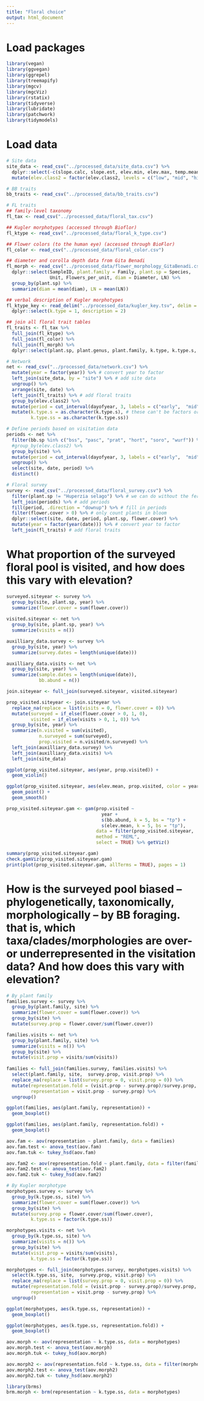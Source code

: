 ```yaml
---
title: "Floral choice"
output: html_document
---
```



# Load packages
```r
library(vegan)
library(ggvegan)
library(ggrepel)
library(treemapify)
library(mgcv)
library(mgcViz)
library(rstatix)
library(tidyverse)
library(lubridate)
library(patchwork)
library(tidymodels)
```

# Load data
```r
# Site data
site_data <- read_csv("../processed_data/site_data.csv") %>%
  dplyr::select(-c(slope.calc, slope.est, elev.min, elev.max, temp.mean)) %>% # drop these variables
  mutate(elev.class2 = factor(elev.class2, levels = c("low", "mid", "high"))) # turn elav.class into an ordered factor

# BB traits
bb_traits <- read_csv("../processed_data/bb_traits.csv") 

# FL traits
## family-level taxonomy
fl_tax <- read_csv("../processed_data/floral_tax.csv") 

## Kugler morphotypes (accessed through Bioflor)
fl_ktype <- read_csv("../processed_data/floral_k_type.csv") 

## Flower colors (to the human eye) (accessed through BioFlor)
fl_color <- read_csv("../processed_data/floral_color.csv")

## diameter and corolla depth data from Gita Benadi
fl_morph <- read_csv("../processed_data/flower_morphology_GitaBenadi.csv") %>% 
  dplyr::select(SampleID, plant.family = Family, plant.sp = Species, 
                Unit, Flowers_per_unit, diam = Diameter, LN) %>%
  group_by(plant.sp) %>%
  summarize(diam = mean(diam), LN = mean(LN))

## verbal description of Kugler morphotypes
fl_ktype_key <- read_delim("../processed_data/kugler_key.tsv", delim = "\t", col_names = FALSE) %>%
  dplyr::select(k.type = 1, description = 2)

## join all floral trait tables
fl_traits <- fl_tax %>%
  full_join(fl_ktype) %>%
  full_join(fl_color) %>%
  full_join(fl_morph) %>%
  dplyr::select(plant.sp, plant.genus, plant.family, k.type, k.type.s, k.type.ss, color, diam, LN)

# Network
net <- read_csv("../processed_data/network.csv") %>%
  mutate(year = factor(year)) %>% # convert year to factor
  left_join(site_data, by = "site") %>% # add site data
  ungroup() %>%
  arrange(site, date) %>%
  left_join(fl_traits) %>% # add floral traits
  group_by(elev.class2) %>%
  mutate(period = cut_interval(dayofyear, 3, labels = c("early",  "mid", "late"))) %>% # divide each elev.class2 into 3 equal time slices
  mutate(k.type.s = as.character(k.type.s), # these can't be factors or else complete() will try to preserve all their levels for each group, even the levels that do not occur
         k.type.ss = as.character(k.type.ss))

# Define periods based on visitation data
periods <- net %>%
  filter(bb.sp %in% c("bss", "pasc", "prat", "hort", "soro", "wurf")) %>% # only focal species
  #group_by(elev.class2) %>%
  group_by(site) %>%
  mutate(period = cut_interval(dayofyear, 3, labels = c("early",  "mid", "late"))) %>%
  ungroup() %>%
  select(site, date, period) %>%
  distinct()

# Floral survey
survey <- read_csv("../processed_data/floral_survey.csv") %>%
  filter(plant.sp != "Huperzia selago") %>% # we can do without the fern
  left_join(periods) %>% # add periods
  fill(period, .direction = "downup") %>% # fill in periods
  filter(flower.cover > 0) %>% # only count plants in bloom
  dplyr::select(site, date, period, plant.sp, flower.cover) %>%
  mutate(year = factor(year(date))) %>% # convert year to factor
  left_join(fl_traits) # add floral traits
```

# What proportion of the surveyed floral pool is visited, and how does this vary with elevation?
```r
surveyed.siteyear <- survey %>%
  group_by(site, plant.sp, year) %>%
  summarize(flower.cover = sum(flower.cover))
  
visited.siteyear <- net %>%
  group_by(site, plant.sp, year) %>%
  summarize(visits = n())

auxilliary_data.survey <- survey %>%
  group_by(site, year) %>%
  summarize(survey.dates = length(unique(date)))

auxilliary_data.visits <- net %>%
  group_by(site, year) %>%
  summarize(sample.dates = length(unique(date)),
            bb.abund = n())

join.siteyear <- full_join(surveyed.siteyear, visited.siteyear) 

prop_visited.siteyear <- join.siteyear %>%
  replace_na(replace = list(visits = 0, flower.cover = 0)) %>%
  mutate(surveyed = if_else(flower.cover > 0, 1, 0),
         visited = if_else(visits > 0, 1, 0)) %>%
  group_by(site, year) %>%
  summarize(n.visited = sum(visited),
            n.surveyed = sum(surveyed),
            prop.visited = n.visited/n.surveyed) %>%
  left_join(auxilliary_data.survey) %>%
  left_join(auxilliary_data.visits) %>%
  left_join(site_data)

ggplot(prop_visited.siteyear, aes(year, prop.visited)) +
  geom_violin()

ggplot(prop_visited.siteyear, aes(elev.mean, prop.visited, color = year)) +
  geom_point() +
  geom_smooth() 

prop_visited.siteyear.gam <- gam(prop.visited ~ 
                                   year +
                                   s(bb.abund, k = 5, bs = "tp") +
                                   s(elev.mean, k = 5, bs = "tp"),
                                 data = filter(prop_visited.siteyear, !is.infinite(prop.visited)),
                                 method = "REML",
                                 select = TRUE) %>% getViz()

summary(prop_visited.siteyear.gam)
check.gamViz(prop_visited.siteyear.gam)
print(plot(prop_visited.siteyear.gam, allTerms = TRUE), pages = 1)
```


# How is the surveyed pool biased -- phylogenetically, taxonomically, morphologically -- by BB foraging. that is, which taxa/clades/morphologies are over- or underrepresented in the visitation data? And how does this vary with elevation?
```r
# By plant family
families.survey <- survey %>% 
  group_by(plant.family, site) %>%
  summarize(flower.cover = sum(flower.cover)) %>%
  group_by(site) %>%
  mutate(survey.prop = flower.cover/sum(flower.cover))

families.visits <- net %>% 
  group_by(plant.family, site) %>%
  summarize(visits = n()) %>%
  group_by(site) %>%
  mutate(visit.prop = visits/sum(visits))
  
families <- full_join(families.survey, families.visits) %>%
  select(plant.family, site,  survey.prop, visit.prop) %>%
  replace_na(replace = list(survey.prop = 0, visit.prop = 0)) %>%
  mutate(representation.fold = (visit.prop - survey.prop)/survey.prop, # representation as fold-change
         representation = visit.prop - survey.prop) %>%
  ungroup()

ggplot(families, aes(plant.family, representation)) +
  geom_boxplot()

ggplot(families, aes(plant.family, representation.fold)) +
  geom_boxplot()

aov.fam <- aov(representation ~ plant.family, data = families)
aov.fam.test <- anova_test(aov.fam)
aov.fam.tuk <- tukey_hsd(aov.fam)

aov.fam2 <- aov(representation.fold ~ plant.family, data = filter(families, !is.infinite(representation.fold)))
aov.fam2.test <- anova_test(aov.fam2)
aov.fam2.tuk <- tukey_hsd(aov.fam2)

# By Kugler morphotype
morphotypes.survey <- survey %>% 
  group_by(k.type.ss, site) %>%
  summarize(flower.cover = sum(flower.cover)) %>%
  group_by(site) %>%
  mutate(survey.prop = flower.cover/sum(flower.cover),
         k.type.ss = factor(k.type.ss))

morphotypes.visits <- net %>% 
  group_by(k.type.ss, site) %>%
  summarize(visits = n()) %>%
  group_by(site) %>%
  mutate(visit.prop = visits/sum(visits),
         k.type.ss = factor(k.type.ss))

morphotypes <- full_join(morphotypes.survey, morphotypes.visits) %>%
  select(k.type.ss, site,  survey.prop, visit.prop) %>%
  replace_na(replace = list(survey.prop = 0, visit.prop = 0)) %>%
  mutate(representation.fold = (visit.prop - survey.prop)/survey.prop, # representation as fold-change
         representation = visit.prop - survey.prop) %>%
  ungroup()

ggplot(morphotypes, aes(k.type.ss, representation)) +
  geom_boxplot()

ggplot(morphotypes, aes(k.type.ss, representation.fold)) +
  geom_boxplot()

aov.morph <- aov(representation ~ k.type.ss, data = morphotypes)
aov.morph.test <- anova_test(aov.morph)
aov.morph.tuk <- tukey_hsd(aov.morph)

aov.morph2 <- aov(representation.fold ~ k.type.ss, data = filter(morphotypes, !is.infinite(representation.fold)))
aov.morph2.test <- anova_test(aov.morph2)
aov.morph2.tuk <- tukey_hsd(aov.morph2)

library(brms)
brm.morph <- brm(representation ~ k.type.ss, data = morphotypes)
```







